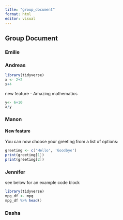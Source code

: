 ```yaml
---
title: "group_document"
format: html
editor: visual
---
```


## Group Document

### Emilie

### Andreas

```r
library(tidyverse)
x <- 2+2
x+4
```

new feature - Amazing mathematics

```r
y<- 6+10
x/y
```

### Manon

#### New feature

You can now choose your greeting from a list of options:

```r
greeting <- c('Hello', 'Goodbye')
print(greeting[1])
print(greeting[2])
```

### Jennifer

see below for an example code block

```r
library(tidyverse)
mpg_df <- mpg
mpg_df %>% head()
```

### Dasha
